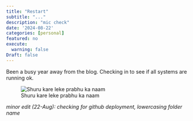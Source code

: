 ```yaml
---
title: "Restart"
subtitle: "..."
description: "mic check"
date: '2024-08-22'
categories: [personal]
featured: no
execute:
  warning: false
Draft: false
---
```


Been a busy year away from the blog. Checking in to see if all systems are running ok.

![Shuru kare leke prabhu ka naam](restart-start-again-y.gif){fig-align="left"}

*minor edit (22-Aug): checking for github deployment, lowercasing folder name*
